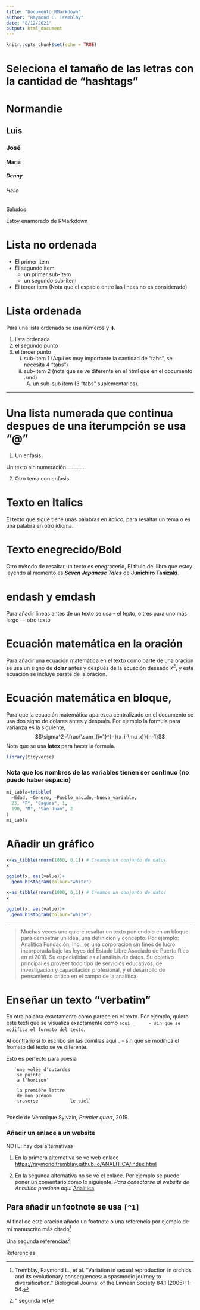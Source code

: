 ```yaml
---
title: "Documento_RMarkdown"
author: "Raymond L. Tremblay"
date: "8/12/2021"
output: html_document
---
```


```r
knitr::opts_chunk$set(echo = TRUE)
```

# Seleciona el tamaño de las letras con la cantidad de "hashtags"

# Normandie
## Luis
### José
#### Maria
##### Denny
###### Hello
#######  Saludos

Estoy enamorado de RMarkdown 


# Lista no ordenada

+ El primer item
+ El segundo item 
  - un primer sub-item
  - un segundo sub-item
  
+ El tercer item (Nota que el espacio entre las lineas no es considerado)  

# Lista ordenada

Para una lista ordenada se usa números y **i)**.

1. lista ordenada
2. el segundo punto
3. el tercer punto 
    i) sub-item 1 (Aqui es muy importante la cantidad de "tabs", se necesita 4 "tabs")
   ii) sub-item 2 (nota que se ve diferente en el html que en el documento .rmd)
        A) un sub-sub item (3 "tabs" suplementarios).
        
  ***  
  
# Una lista numerada que continua despues de una iterumpción se usa "@"
  
(@) Un enfasis
 
Un texto sin numeración.............
   
(@) Otro tema con enfasis


# Texto en Italics

El texto que sigue tiene unas palabras en *italico*, para resaltar un tema o es una palabra en otro idioma. 
  
# Texto enegrecido/Bold

Otro método de resaltar un texto es enegracerlo, El titulo del libro que estoy leyendo al momento es ***Seven Japanese Tales*** de **Junichiro Tanizaki**. 

# endash y emdash

Para añadir lineas antes de un texto se usa -- el texto,  o tres para uno más largo --- otro texto 

# Ecuación matemática en la oración

Para añadir una ecuación matemática en el texto como parte de una oración se usa un signo de **dolar** antes y después de la ecuación deseado $x^2$, y esta ecuación se incluye parate de la oración.  

# Ecuación matemática en bloque, 
 Para que la ecuación matemática aparezca centralizado en el documento se usa dos signo de dolares antes y después. Por ejemplo la formula para varianza es la siguiente, $$\sigma^2=\frac{\sum_{i=1}^{n}(x_i-\mu_x)}{n-1}$$  Nota que se usa **latex** para hacer la formula.
 
 
```r
library(tidyverse)
```

### Nota que los nombres de las variables tienen ser continuo (no puedo haber espacio)


```r
mi_tabla=tribble(
  ~Edad, ~Genero, ~Pueblo_nacido,~Nueva_variable,
  23, "F", "Caguas", 1, 
  190, "M", "San Juan", 2
)
mi_tabla
```



# Añadir un gráfico

```r
x=as_tibble(rnorm(1000, 0,1)) # Creamos un conjunto de datos
x

ggplot(x, aes(value))+
  geom_histogram(colour="white")

```


```r
x=as_tibble(rnorm(1000, 0,1)) # Creamos un conjunto de datos
x

ggplot(x, aes(value))+
  geom_histogram(colour="white")

```


***

> Muchas veces uno quiere resaltar un texto poniendolo en un bloque para demostrar un idea, una definicion y concepto. Por ejemplo: Analítica Fundación, Inc., es una corporación sin fines de lucro incorporada bajo las leyes del Estado Libre Asociado de Puerto Rico en el 2018. Su especialidad es el análisis de datos. Su objetivo principal es proveer todo tipo de servicios educativos, de investigación y capacitación profesional, y el desarrollo de pensamiento crítico en el campo de la analítica.



# Enseñar un texto "verbatim"

En otra palabra exactamente como parece en el texto.  Por ejemplo, quiero este texti que se visualiza exactamente como `aqui _     - sin que se modifica el formato del texto`. 

Al contrario si lo escribo sin las comillas    aqui _     - sin que se modifica el fromato del texto  se ve diferente. 


 Esto es perfecto para poesia
 
       `une volée d'outardes
        se pointe
        a l'horizon'
        
        la première lettre
        de mon prénom
        traverse            le ciel`
        
Poesie de Véronique Sylvain, *Premier quart*, 2019. 


### Añadir un enlace a un website

NOTE: hay dos alternativas

1. En la primera alternativa se ve web enlace <https://raymondltremblay.github.io/ANALITICA/index.html>

2. En la segunda alternativa no se ve el enlace. Por ejemplo se puede poner un comentario como lo siguiente.  *Para conectarse al website de Analítica presione aqui* [Analitica](https://raymondltremblay.github.io/ANALITICA/index.html)

## Para añadir un footnote se usa `[^1]`

Al final de esta oración añado un footnote o una referencia por ejemplo de mi manuscrito más citado[^1]

Una segunda referencias[^2]

Referencias

[^1]: Tremblay, Raymond L., et al. "Variation in sexual reproduction in orchids and its evolutionary consequences: a spasmodic journey to diversification." Biological Journal of the Linnean Society 84.1 (2005): 1-54.

[^2]:" segunda ref
